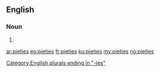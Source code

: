 ==English==

===Noun===
{{head|en|plural}}

# {{plural of|piety|lang=en}}

[[Category:English plurals ending in "-ies"]]

[[ar:pieties]]
[[eo:pieties]]
[[fr:pieties]]
[[ku:pieties]]
[[my:pieties]]
[[no:pieties]]